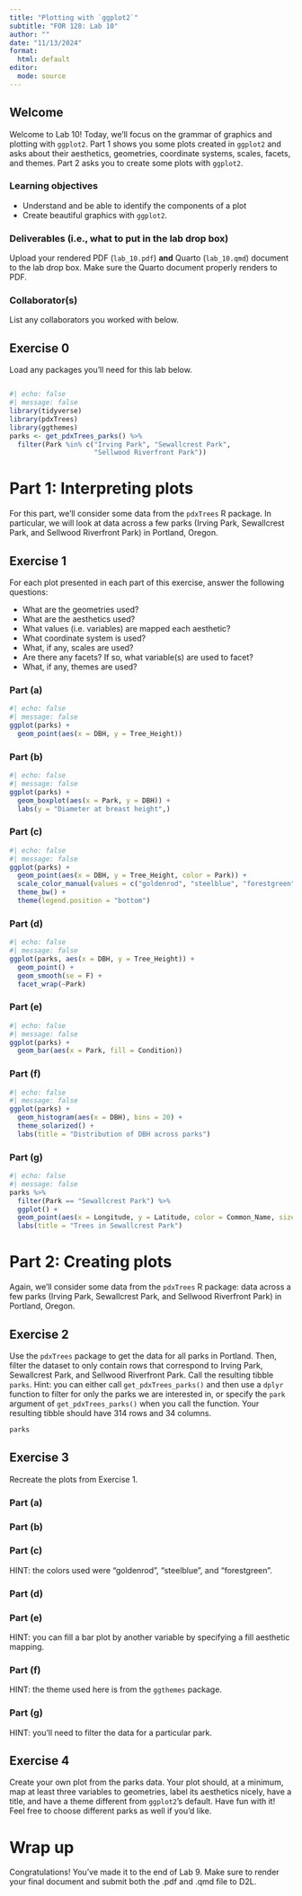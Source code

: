 ```yaml
---
title: "Plotting with `ggplot2`"
subtitle: "FOR 128: Lab 10"
author: ""
date: "11/13/2024"
format:
  html: default
editor: 
  mode: source
---
```


## Welcome

Welcome to Lab 10! Today, we'll focus on the grammar of graphics and plotting with `ggplot2`. Part 1 shows you some plots created in `ggplot2` and asks about their aesthetics, geometries, coordinate systems, scales, facets, and themes. Part 2 asks you to create some plots with `ggplot2`.

### Learning objectives

-   Understand and be able to identify the components of a plot
-   Create beautiful graphics with `ggplot2`. 

### Deliverables (i.e., what to put in the lab drop box)

Upload your rendered PDF (`lab_10.pdf`) **and** Quarto (`lab_10.qmd`) document to the lab drop box. Make sure the Quarto document properly renders to PDF.

### Collaborator(s)

List any collaborators you worked with below. 




## Exercise 0

Load any packages you'll need for this lab below.

```r

```

```r
#| echo: false
#| message: false
library(tidyverse)
library(pdxTrees)
library(ggthemes)
parks <- get_pdxTrees_parks() %>%
  filter(Park %in% c("Irving Park", "Sewallcrest Park",
                     "Sellwood Riverfront Park"))
```

# Part 1: Interpreting plots

For this part, we'll consider some data from the `pdxTrees` R package. In particular, we will look at data across a few parks (Irving Park, Sewallcrest Park, and Sellwood Riverfront Park) in Portland, Oregon. 

## Exercise 1

For each plot presented in each part of this exercise, answer the following questions:

-   What are the geometries used?
-   What are the aesthetics used? 
-   What values (i.e. variables) are mapped each aesthetic? 
-   What coordinate system is used?
-   What, if any, scales are used? 
-   Are there any facets? If so, what variable(s) are used to facet?
-   What, if any, themes are used? 

### Part (a)

```r
#| echo: false
#| message: false
ggplot(parks) + 
  geom_point(aes(x = DBH, y = Tree_Height))
```

### Part (b)

```r
#| echo: false
#| message: false
ggplot(parks) + 
  geom_boxplot(aes(x = Park, y = DBH)) +
  labs(y = "Diameter at breast height",)
```

### Part (c)

```r
#| echo: false
#| message: false
ggplot(parks) + 
  geom_point(aes(x = DBH, y = Tree_Height, color = Park)) + 
  scale_color_manual(values = c("goldenrod", "steelblue", "forestgreen")) +
  theme_bw() +
  theme(legend.position = "bottom")
```


### Part (d)

```r
#| echo: false
#| message: false
ggplot(parks, aes(x = DBH, y = Tree_Height)) + 
  geom_point() +
  geom_smooth(se = F) + 
  facet_wrap(~Park)
```

### Part (e)

```r
#| echo: false
#| message: false
ggplot(parks) + 
  geom_bar(aes(x = Park, fill = Condition))
```

### Part (f)

```r
#| echo: false
#| message: false
ggplot(parks) + 
  geom_histogram(aes(x = DBH), bins = 20) + 
  theme_solarized() + 
  labs(title = "Distribution of DBH across parks")
```

### Part (g)

```r
#| echo: false
#| message: false
parks %>%
  filter(Park == "Sewallcrest Park") %>%
  ggplot() + 
  geom_point(aes(x = Longitude, y = Latitude, color = Common_Name, size = DBH)) + 
  labs(title = "Trees in Sewallcrest Park")
```


# Part 2: Creating plots

Again, we'll consider some data from the `pdxTrees` R package: data across a few parks (Irving Park, Sewallcrest Park, and Sellwood Riverfront Park) in Portland, Oregon. 

## Exercise 2

Use the `pdxTrees` package to get the data for all parks in Portland. Then, filter the dataset to only contain rows that correspond to Irving Park, Sewallcrest Park, and Sellwood Riverfront Park. Call the resulting tibble `parks`. Hint: you can either call `get_pdxTrees_parks()` and then use a `dplyr` function to filter for only the parks we are interested in, or specify the `park` argument of `get_pdxTrees_parks()` when you call the function. Your resulting tibble should have 314 rows and 34 columns. 

```r
parks
```

## Exercise 3

Recreate the plots from Exercise 1. 

### Part (a)

### Part (b)

### Part (c)

HINT: the colors used were "goldenrod", "steelblue", and "forestgreen". 

### Part (d)

### Part (e)

HINT: you can fill a bar plot by another variable by specifying a fill aesthetic mapping. 

### Part (f)

HINT: the theme used here is from the `ggthemes` package.

### Part (g)

HINT: you'll need to filter the data for a particular park. 


## Exercise 4

Create your own plot from the parks data. Your plot should, at a minimum, map at least three variables to geometries, label its aesthetics nicely, have a title, and have a theme different from `ggplot2`'s default. Have fun with it! Feel free to choose different parks as well if you'd like.  



# Wrap up

Congratulations! You've made it to the end of Lab 9. Make sure to render your final document and submit both the .pdf and .qmd file to D2L.
